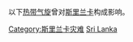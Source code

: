 以下[[热带气旋|热带气旋]]曾对[[斯里兰卡|斯里兰卡]]构成影响。
[[Category:斯里兰卡灾难|Category:斯里兰卡灾难]]
[[Category:影响亚洲的热带气旋|Sri Lanka]]